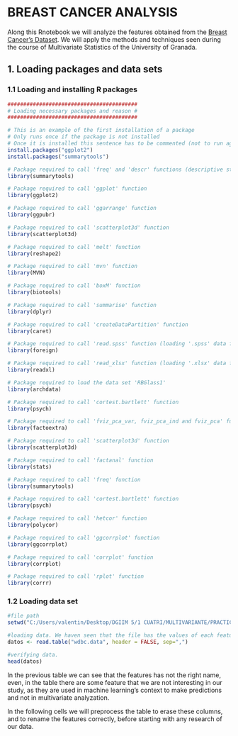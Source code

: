 # BREAST CANCER ANALYSIS

Along this Rnotebook we will analyze the features obtained from the [Breast Cancer's Dataset](https://archive.ics.uci.edu/dataset/17/breast+cancer+wisconsin+diagnostic). We will apply the methods and techniques seen during the course of Multivariate Statistics of the University of Granada.

## **1. Loading packages and data sets**

### 1.1 Loading and installing R packages

```r

#########################################
# Loading necessary packages and reason #
#########################################

# This is an example of the first installation of a package
# Only runs once if the package is not installed
# Once it is installed this sentence has to be commented (not to run again)
install.packages("ggplot2")
install.packages("summarytools")

# Package required to call 'freq' and 'descr' functions (descriptive statistics)
library(summarytools)

# Package required to call 'ggplot' function
library(ggplot2)

# Package required to call 'ggarrange' function
library(ggpubr)

# Package required to call 'scatterplot3d' function
library(scatterplot3d)

# Package required to call 'melt' function
library(reshape2)

# Package required to call 'mvn' function
library(MVN)

# Package required to call 'boxM' function
library(biotools)

# Package required to call 'summarise' function
library(dplyr)

# Package required to call 'createDataPartition' function
library(caret)

# Package required to call 'read.spss' function (loading '.spss' data format)
library(foreign)

# Package required to call 'read_xlsx' function (loading '.xlsx' data format)
library(readxl)

# Package required to load the data set 'RBGlass1'
library(archdata)

# Package required to call 'cortest.bartlett' function
library(psych)

# Package required to call 'fviz_pca_var, fviz_pca_ind and fviz_pca' functions
library(factoextra)

# Package required to call 'scatterplot3d' function
library(scatterplot3d)

# Package required to call 'factanal' function
library(stats)

# Package required to call 'freq' function
library(summarytools)

# Package required to call 'cortest.bartlett' function
library(psych)

# Package required to call 'hetcor' function
library(polycor)

# Package required to call 'ggcorrplot' function
library(ggcorrplot)

# Package required to call 'corrplot' function
library(corrplot)

# Package required to call 'rplot' function
library(corrr)

```

### 1.2 Loading data set

```r
#file path
setwd("C:/Users/valentin/Desktop/DGIIM 5/1 CUATRI/MULTIVARIANTE/PRACTICAS/PRACTICA_FINAL/Breast_Cancer_Analysis")

#loading data. We haven seen that the file has the values of each feature separated by "," so we use as argument the specific separator ",". The file does not have header so we also specify it.
datos <- read.table("wdbc.data", header = FALSE, sep=",")

#verifying data.
head(datos)
```

In the previous table we can see that the features has not the right name, even, in the table there are some feature that we are not interesting in our study, as they are used in machine learning's context to make predictions and not in multivariate analyzation.

In the following cells we will preprocess the table to erase these columns, and to rename the features correctly, before starting with any research of our data.
